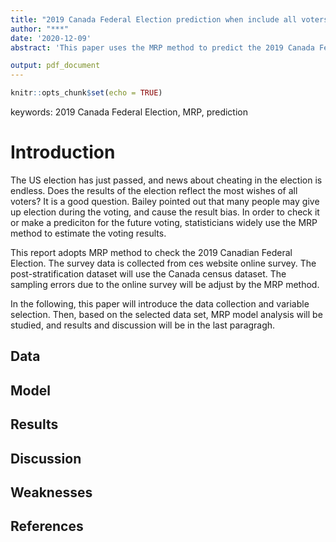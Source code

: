 ```yaml
---
title: "2019 Canada Federal Election prediction when include all voters in "
author: "***"
date: '2020-12-09'
abstract: 'This paper uses the MRP method to predict the 2019 Canada Federal Election. The 2019 online survey data derivate the regression model to predict the resule, and then using census data to adjust the prediction error. The results shows that 2019 Canada Federal Election can reflect most of Canadians voting decision.'

output: pdf_document
---
```


```r
knitr::opts_chunk$set(echo = TRUE)
```

keywords: 2019 Canada Federal Election, MRP, prediction

# Introduction

The US election has just passed, and news about cheating in the election is endless. Does the results of the election reflect the most wishes of all voters? It is a good question. Bailey pointed out that many people may give up election during the voting, and cause the result bias. In order to check it or make a prediciton for the future voting, statisticians widely use the MRP method to estimate the voting results.

This report adopts MRP method to check the 2019 Canadian Federal Election. The survey data is collected from ces website online survey. The post-stratification dataset will use the Canada census dataset. The sampling errors due to the online survey will be adjust by the MRP method. 

In the following, this paper will introduce the data collection and variable selection. Then, based on the selected data set, MRP model analysis will be studied, and results and discussion will be in the last paragragh.

## Data


## Model


## Results



## Discussion


## Weaknesses


## References



